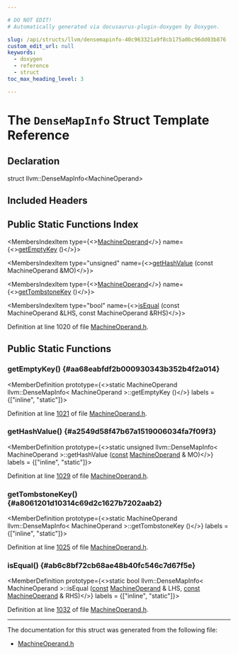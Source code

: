 ```yaml
---

# DO NOT EDIT!
# Automatically generated via docusaurus-plugin-doxygen by Doxygen.

slug: /api/structs/llvm/densemapinfo-40c963321a9f8cb175a0bc96dd03b876
custom_edit_url: null
keywords:
  - doxygen
  - reference
  - struct
toc_max_heading_level: 3

---
```





# The `DenseMapInfo` Struct Template Reference

<DoxygenPage pluginConfig={pluginConfig}>



## Declaration

<CodeBlock>struct llvm::DenseMapInfo&lt;MachineOperand&gt;</CodeBlock>

## Included Headers

<IncludesList>
<IncludesListItem
  filePath="llvm/CodeGen/MachineOperand.h"
  permalink="/docs/api/files/include/include/llvm/include/llvm/codegen/machineoperand-h"
  isLocal="true" />
</IncludesList>

## Public Static Functions Index

<MembersIndex>

<MembersIndexItem
  type={<><a href="/docs/api/classes/llvm/machineoperand">MachineOperand</a></>}
  name={<><a href="#aa68eabfdf2b000930343b352b4f2a014">getEmptyKey</a> ()</>}>
</MembersIndexItem>

<MembersIndexItem
  type="unsigned"
  name={<><a href="#a2549d58f47b67a1519006034fa7f09f3">getHashValue</a> (const MachineOperand &amp;MO)</>}>
</MembersIndexItem>

<MembersIndexItem
  type={<><a href="/docs/api/classes/llvm/machineoperand">MachineOperand</a></>}
  name={<><a href="#a8061201d10314c69d2c1627b7202aab2">getTombstoneKey</a> ()</>}>
</MembersIndexItem>

<MembersIndexItem
  type="bool"
  name={<><a href="#ab6c8bf72cb68ae48b40fc546c7d67f5e">isEqual</a> (const MachineOperand &amp;LHS, const MachineOperand &amp;RHS)</>}>
</MembersIndexItem>

</MembersIndex>


Definition at line 1020 of file <a href="/docs/api/files/include/include/llvm/include/llvm/codegen/machineoperand-h">MachineOperand.h</a>.

<SectionDefinition>

## Public Static Functions

### getEmptyKey() {#aa68eabfdf2b000930343b352b4f2a014}

<MemberDefinition
  prototype={<>static MachineOperand llvm::DenseMapInfo&lt; MachineOperand &gt;::getEmptyKey ()</>}
  labels = {["inline", "static"]}>

Definition at line <a href="/docs/api/files/include/include/llvm/include/llvm/codegen/machineoperand-h/#l01021">1021</a> of file <a href="/docs/api/files/include/include/llvm/include/llvm/codegen/machineoperand-h">MachineOperand.h</a>.
</MemberDefinition>

### getHashValue() {#a2549d58f47b67a1519006034fa7f09f3}

<MemberDefinition
  prototype={<>static unsigned llvm::DenseMapInfo&lt; MachineOperand &gt;::getHashValue (<a href="/docs/api/files/lib/lib/target/lib/target/aarch64/aarch64promoteconstant-cpp/#a90f8350fecae261c25be85d38b451bff">const</a> <a href="/docs/api/classes/llvm/machineoperand">MachineOperand</a> &amp; MO)</>}
  labels = {["inline", "static"]}>

Definition at line <a href="/docs/api/files/include/include/llvm/include/llvm/codegen/machineoperand-h/#l01029">1029</a> of file <a href="/docs/api/files/include/include/llvm/include/llvm/codegen/machineoperand-h">MachineOperand.h</a>.
</MemberDefinition>

### getTombstoneKey() {#a8061201d10314c69d2c1627b7202aab2}

<MemberDefinition
  prototype={<>static MachineOperand llvm::DenseMapInfo&lt; MachineOperand &gt;::getTombstoneKey ()</>}
  labels = {["inline", "static"]}>

Definition at line <a href="/docs/api/files/include/include/llvm/include/llvm/codegen/machineoperand-h/#l01025">1025</a> of file <a href="/docs/api/files/include/include/llvm/include/llvm/codegen/machineoperand-h">MachineOperand.h</a>.
</MemberDefinition>

### isEqual() {#ab6c8bf72cb68ae48b40fc546c7d67f5e}

<MemberDefinition
  prototype={<>static bool llvm::DenseMapInfo&lt; MachineOperand &gt;::isEqual (<a href="/docs/api/files/lib/lib/target/lib/target/aarch64/aarch64promoteconstant-cpp/#a90f8350fecae261c25be85d38b451bff">const</a> <a href="/docs/api/classes/llvm/machineoperand">MachineOperand</a> &amp; LHS, <a href="/docs/api/files/lib/lib/target/lib/target/aarch64/aarch64promoteconstant-cpp/#a90f8350fecae261c25be85d38b451bff">const</a> <a href="/docs/api/classes/llvm/machineoperand">MachineOperand</a> &amp; RHS)</>}
  labels = {["inline", "static"]}>

Definition at line <a href="/docs/api/files/include/include/llvm/include/llvm/codegen/machineoperand-h/#l01032">1032</a> of file <a href="/docs/api/files/include/include/llvm/include/llvm/codegen/machineoperand-h">MachineOperand.h</a>.
</MemberDefinition>

</SectionDefinition>

<hr/>

The documentation for this struct was generated from the following file:

<ul>
<li><a href="/docs/api/files/include/include/llvm/include/llvm/codegen/machineoperand-h">MachineOperand.h</a></li>
</ul>

</DoxygenPage>
